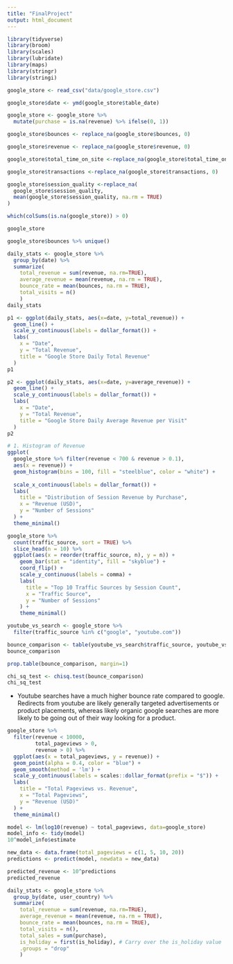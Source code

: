 ```yaml
---
title: "FinalProject"
output: html_document
---
```


```r
library(tidyverse)
library(broom)
library(scales)
library(lubridate)
library(maps)
library(stringr)
library(stringi)

google_store <- read_csv("data/google_store.csv")
```


```r
google_store$date <- ymd(google_store$table_date)

google_store <- google_store %>% 
  mutate(purchase = is.na(revenue) %>% ifelse(0, 1))
```

```r
google_store$bounces <- replace_na(google_store$bounces, 0)

google_store$revenue <- replace_na(google_store$revenue, 0)

google_store$total_time_on_site <-replace_na(google_store$total_time_on_site, 0)

google_store$transactions <-replace_na(google_store$transactions, 0)

google_store$session_quality <-replace_na(
  google_store$session_quality, 
  mean(google_store$session_quality, na.rm = TRUE)
)

which(colSums(is.na(google_store)) > 0)

google_store
```

```r
google_store$bounces %>% unique()
```


```r
daily_stats <- google_store %>%
  group_by(date) %>%
  summarize(
    total_revenue = sum(revenue, na.rm=TRUE),
    average_revenue = mean(revenue, na.rm = TRUE),
    bounce_rate = mean(bounces, na.rm = TRUE),
    total_visits = n()
    )
daily_stats
```
```r
p1 <- ggplot(daily_stats, aes(x=date, y=total_revenue)) + 
  geom_line() + 
  scale_y_continuous(labels = dollar_format()) +  
  labs(
    x = "Date",
    y = "Total Revenue",
    title = "Google Store Daily Total Revenue"
  )
p1

p2 <- ggplot(daily_stats, aes(x=date, y=average_revenue)) + 
  geom_line() + 
  scale_y_continuous(labels = dollar_format()) +  
  labs(
    x = "Date",
    y = "Total Revenue",
    title = "Google Store Daily Average Revenue per Visit"
  )
p2
```


```r
# 1. Histogram of Revenue
ggplot(
  google_store %>% filter(revenue < 700 & revenue > 0.1), 
  aes(x = revenue)) +
  geom_histogram(bins = 100, fill = "steelblue", color = "white") +
  
  scale_x_continuous(labels = dollar_format()) +
  labs(
    title = "Distribution of Session Revenue by Purchase",
    x = "Revenue (USD)",
    y = "Number of Sessions"
  ) +
  theme_minimal()

```

```r

google_store %>%
  count(traffic_source, sort = TRUE) %>%
  slice_head(n = 10) %>%
  ggplot(aes(x = reorder(traffic_source, n), y = n)) +
    geom_bar(stat = "identity", fill = "skyblue") +
    coord_flip() +
    scale_y_continuous(labels = comma) +
    labs(
      title = "Top 10 Traffic Sources by Session Count",
      x = "Traffic Source",
      y = "Number of Sessions"
    ) +
    theme_minimal()
```
```r
youtube_vs_search <- google_store %>%
  filter(traffic_source %in% c("google", "youtube.com"))

bounce_comparison <- table(youtube_vs_search$traffic_source, youtube_vs_search$bounces)
bounce_comparison

prop.table(bounce_comparison, margin=1)

chi_sq_test <- chisq.test(bounce_comparison)
chi_sq_test
```

- Youtube searches have a much higher bounce rate compared to google. Redirects from youtube are likely generally targeted advertisements or product placements, whereas likely organic google searches are more likely to be going out of their way looking for a product.

```r
google_store %>% 
  filter(revenue < 10000,
         total_pageviews > 0,
         revenue > 0) %>%
  ggplot(aes(x = total_pageviews, y = revenue)) +
  geom_point(alpha = 0.4, color = "blue") +
  geom_smooth(method = 'lm') +
  scale_y_continuous(labels = scales::dollar_format(prefix = "$")) +
  labs(
    title = "Total Pageviews vs. Revenue",
    x = "Total Pageviews",
    y = "Revenue (USD)"
  ) +
  theme_minimal()

```
```r
model <- lm(log10(revenue) ~ total_pageviews, data=google_store)
model_info <- tidy(model)
10^model_info$estimate

new_data <- data.frame(total_pageviews = c(1, 5, 10, 20))
predictions <- predict(model, newdata = new_data)

predicted_revenue <- 10^predictions
predicted_revenue
```

```r
daily_stats <- google_store %>%
  group_by(date, user_country) %>%
  summarize(
    total_revenue = sum(revenue, na.rm=TRUE),
    average_revenue = mean(revenue, na.rm = TRUE),
    bounce_rate = mean(bounces, na.rm = TRUE),
    total_visits = n(),
    total_sales = sum(purchase),
    is_holiday = first(is_holiday), # Carry over the is_holiday value
    .groups = "drop"
    )
```

















